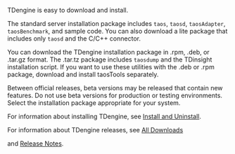 
TDengine is easy to download and install.

The standard server installation package includes `taos`, `taosd`, `taosAdapter`, `taosBenchmark`, and sample code. You can also download a lite package that includes only `taosd` and the C/C++ connector.

You can download the TDengine installation package in .rpm, .deb, or .tar.gz format. The .tar.tz package includes `taosdump`  and the TDinsight installation script. If you want to use these utilities with the .deb or .rpm package, download and install taosTools separately.

Between official releases, beta versions may be released that contain new features. Do not use beta versions for production or testing environments. Select the installation package appropriate for your system.

<PkgList type={0}/>

For information about installing TDengine, see [Install and Uninstall](../../operation/pkg-install).

For information about TDengine releases, see [All Downloads](https://tdengine.com/all-downloads)

and [Release Notes](https://github.com/taosdata/TDengine/releases). 
